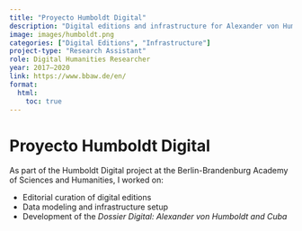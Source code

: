 ```yaml
---
title: "Proyecto Humboldt Digital"
description: "Digital editions and infrastructure for Alexander von Humboldt’s legacy at BBAW."
image: images/humboldt.png
categories: ["Digital Editions", "Infrastructure"]
project-type: "Research Assistant"
role: Digital Humanities Researcher
year: 2017–2020
link: https://www.bbaw.de/en/
format:
  html:
    toc: true
---
```


# Proyecto Humboldt Digital

As part of the Humboldt Digital project at the Berlin-Brandenburg Academy of Sciences and Humanities, I worked on:

- Editorial curation of digital editions
- Data modeling and infrastructure setup
- Development of the *Dossier Digital: Alexander von Humboldt and Cuba*
